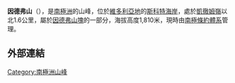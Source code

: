 {{coord|76|33|S|162|0|E|source:GNIS|display=title}}

'''因德弗山'''（{{lang-en|Mount Endeavour}}），是[[南極洲|南極洲]]的山峰，位於[[維多利亞地|維多利亞地]]的[[斯科特海岸|斯科特海岸]]，處於[[凱徹姆嶺|凱徹姆嶺]]以北1.6公里，屬於[[因德弗山塊|因德弗山塊]]的一部分，海拔高度1,810米，現時由[[南極條約體系|南極條約體系]]管理。

==外部連結==
{{cite gnis | type = antarid | id = 17685| name = Endeavour, Mount | accessdate = 2012-03-01}}

{{DEFAULTSORT:Mount Endeavour}}
[[Category:南極洲山峰|Category:南極洲山峰]]


{{ScottCoast-geo-stub}}